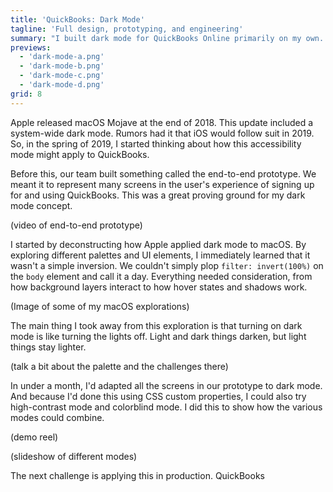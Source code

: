 ```yaml
---
title: 'QuickBooks: Dark Mode'
tagline: 'Full design, prototyping, and engineering'
summary: "I built dark mode for QuickBooks Online primarily on my own. Here's how I did it."
previews:
  - 'dark-mode-a.png'
  - 'dark-mode-b.png'
  - 'dark-mode-c.png'
  - 'dark-mode-d.png'
grid: 8
---
```


Apple released macOS Mojave at the end of 2018. This update included a system-wide dark mode. Rumors had it that iOS would follow suit in 2019. So, in the spring of 2019, I started thinking about how this accessibility mode might apply to QuickBooks.

Before this, our team built something called the end-to-end prototype. We meant it to represent many screens in the user's experience of signing up for and using QuickBooks. This was a great proving ground for my dark mode concept.

(video of end-to-end prototype)

I started by deconstructing how Apple applied dark mode to macOS. By exploring different palettes and UI elements, I immediately learned that it wasn't a simple inversion. We couldn't simply plop `filter: invert(100%)` on the `body` element and call it a day. Everything needed consideration, from how background layers interact to how hover states and shadows work.

(Image of some of my macOS explorations)

The main thing I took away from this exploration is that turning on dark mode is like turning the lights off. Light and dark things darken, but light things stay lighter.

(talk a bit about the palette and the challenges there)

In under a month, I'd adapted all the screens in our prototype to dark mode. And because I'd done this using CSS custom properties, I could also try high-contrast mode and colorblind mode. I did this to show how the various modes could combine.

(demo reel)

(slideshow of different modes)

The next challenge is applying this in production. QuickBooks 

